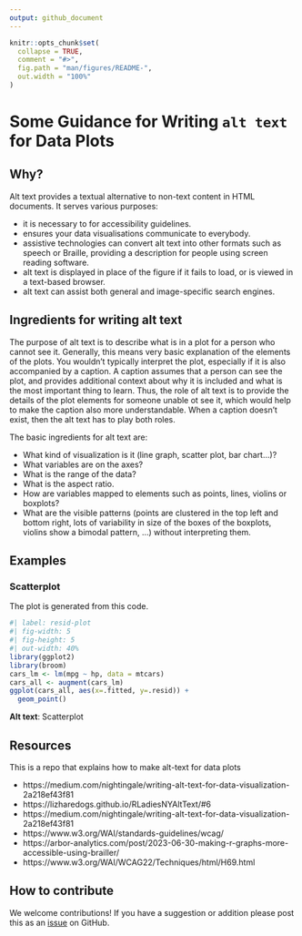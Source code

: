 ```yaml
---
output: github_document
---
```



<!-- README.md is generated from README.Rmd. Please edit that file -->

```r
knitr::opts_chunk$set(
  collapse = TRUE, 
  comment = "#>", 
  fig.path = "man/figures/README-", 
  out.width = "100%"
)
```

# Some Guidance for Writing `alt text` for Data Plots

## Why?

Alt text provides a textual alternative to non-text content in HTML documents. It serves various purposes: 

- it is necessary to for accessibility guidelines. 
- ensures your data visualisations communicate to everybody.
- assistive technologies can convert alt text into other formats such as speech or Braille, providing a description for people using screen reading software.
- alt text is displayed in place of the figure if it fails to load, or is viewed in a text-based browser. 
- alt text can assist both general and image-specific search engines.

## Ingredients for writing alt text

The purpose of alt text is to describe what is in a plot for a person who cannot see it. Generally, this means very basic explanation of the elements of the plots. You wouldn't typically interpret the plot, especially if it is also accompanied by a caption. A caption assumes that a person can see the plot, and provides additional context about why it is included and what is the most important thing to learn. Thus, the role of alt text is to provide the details of the plot elements for someone unable ot see it, which would help to make the caption also more understandable. When a caption doesn't exist, then the alt text has to play both roles.

The basic ingredients for alt text are:

- What kind of visualization is it (line graph, scatter plot, bar chart...)?
- What variables are on the axes?
- What is the range of the data?
- What is the aspect ratio.
- How are variables mapped to elements such as points, lines, violins or boxplots?
- What are the visible patterns (points are clustered in the top left and bottom right, lots of variability in size of the boxes of the boxplots, violins show a bimodal pattern, ...) without interpreting them.

## Examples

### Scatterplot 

The plot is generated from this code. 

```r
#| label: resid-plot
#| fig-width: 5
#| fig-height: 5
#| out-width: 40%
library(ggplot2)
library(broom)
cars_lm <- lm(mpg ~ hp, data = mtcars)
cars_all <- augment(cars_lm)
ggplot(cars_all, aes(x=.fitted, y=.resid)) + 
  geom_point()
```

**Alt text**: Scatterplot 

## Resources

This is a repo that explains how to make alt-text for data plots

- https://medium.com/nightingale/writing-alt-text-for-data-visualization-2a218ef43f81
- https://lizharedogs.github.io/RLadiesNYAltText/#6
- https://medium.com/nightingale/writing-alt-text-for-data-visualization-2a218ef43f81
- https://www.w3.org/WAI/standards-guidelines/wcag/
- https://arbor-analytics.com/post/2023-06-30-making-r-graphs-more-accessible-using-brailler/
- https://www.w3.org/WAI/WCAG22/Techniques/html/H69.html

## How to contribute

We welcome contributions! If you have a suggestion or addition please post this as an [issue](https://github.com/numbats/alt-text-for-data-plots/issues) on GitHub.

